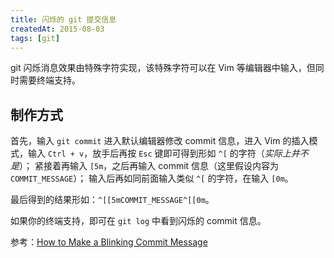 ```yaml
---
title: 闪烁的 git 提交信息
createdAt: 2015-08-03
tags: [git]
---
```


git 闪烁消息效果由特殊字符实现，该特殊字符可以在 Vim 等编辑器中输入，但同时需要终端支持。

## 制作方式

首先，输入 `git commit` 进入默认编辑器修改 commit 信息，进入 Vim 的插入模式，输入 `Ctrl + v`，放手后再按 `Esc` 键即可得到形如 `^[` 的字符（_实际上并不是_）； 紧接着再输入 `[5m`，之后再输入 commit 信息（这里假设内容为 `COMMIT_MESSAGE`）； 输入后再如同前面输入类似 `^[` 的字符，在输入 `[0m`。

最后得到的结果形如：`^[[5mCOMMIT_MESSAGE^[[0m`。

如果你的终端支持，即可在 `git log` 中看到闪烁的 commit 信息。

参考：[How to Make a Blinking Commit Message]

[How to Make a Blinking Commit Message]: http://blog.annharter.com/2015/08/12/blinking-commits.html
